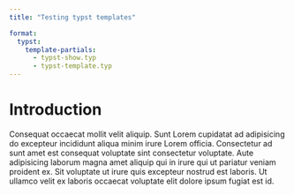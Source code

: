 ---
title: "Testing typst templates"

format: 
  typst:
    template-partials:
      - typst-show.typ
      - typst-template.typ
---

# Introduction

Consequat occaecat mollit velit aliquip. Sunt Lorem cupidatat ad adipisicing do excepteur incididunt aliqua minim irure Lorem officia. Consectetur ad sunt amet est consequat voluptate sint consectetur voluptate. Aute adipisicing laborum magna amet aliquip qui in irure qui ut pariatur veniam proident ex. Sit voluptate ut irure quis excepteur nostrud est laboris. Ut ullamco velit ex laboris occaecat voluptate elit dolore ipsum fugiat est id.